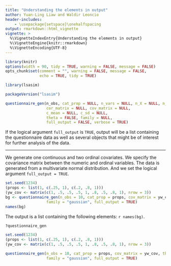 ---
title: "Understanding the elements in output"
author: Yuan-Ling Liaw and Waldir Leoncio
header-includes:
    - \usepackage{setspace}\onehalfspacing
output: rmarkdown::html_vignette
vignette: >
  %\VignetteIndexEntry{Understanding the elements in output}
  %\VignetteEngine{knitr::rmarkdown}
  %\VignetteEncoding{UTF-8}
---
```{r setup, include = FALSE, warning = FALSE}
library(knitr)
options(width = 90, tidy = TRUE, warning = FALSE, message = FALSE)
opts_chunk$set(comment = "", warning = FALSE, message = FALSE,
               echo = TRUE, tidy = TRUE)
```

```{r load}
library(lsasim)
```

```{r packageVersion}
packageVersion("lsasim") 
```

```{r equation, eval=FALSE}
questionnaire_gen(n_obs, cat_prop = NULL, n_vars = NULL, n_X = NULL, n_W = NULL, 
                  cor_matrix = NULL, cov_matrix = NULL, 
                  c_mean = NULL, c_sd = NULL, 
                  theta = FALSE, family = NULL, 
                  full_output = FALSE, verbose = TRUE)
```

If the logical argument `full_output` is `TRUE`, output will be a list containing the questionnaire data as well as several objects that might be of interest for further analysis of the data. 

---

We generate one continuous and two ordinal covariates. We specify the covariance matrix between the numeric and ordinal variables. The data is generated from a multivariate normal distribution. And we set the logical argument `full_output = TRUE`. 

```{r, include = FALSE}
set.seed(1234)
(props <- list(1, c(.25, 1), c(.2, .8, 1)))
(yw_cov <- matrix(c(1, .5, .5, .5, 1, .8, .5, .8, 1), nrow = 3))
bg <- questionnaire_gen(n_obs = 10, cat_prop = props, cov_matrix = yw_cov, theta = TRUE, 
                  family = "gaussian", full_output = TRUE)
names(bg)
```

The output is a list containing the following elements: `r names(bg)`.

```{r, eval=FALSE}
?questionnaire_gen
```

```{r ex 1a}
set.seed(1234)
(props <- list(1, c(.25, 1), c(.2, .8, 1)))
(yw_cov <- matrix(c(1, .5, .5, .5, 1, .8, .5, .8, 1), nrow = 3))
```

```{r}
questionnaire_gen(n_obs = 10, cat_prop = props, cov_matrix = yw_cov, theta = TRUE, 
                  family = "gaussian", full_output = TRUE)
```

